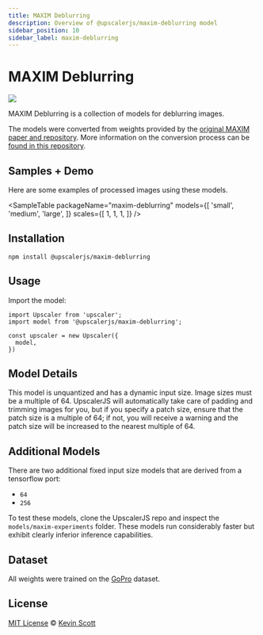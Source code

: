 ```yaml
---
title: MAXIM Deblurring
description: Overview of @upscalerjs/maxim-deblurring model
sidebar_position: 10
sidebar_label: maxim-deblurring
---
```


# MAXIM Deblurring

[![](https://data.jsdelivr.com/v1/package/npm/@upscalerjs/maxim-deblurring/badge)](https://www.jsdelivr.com/package/npm/@upscalerjs/maxim-deblurring)

MAXIM Deblurring is a collection of models for deblurring images.

The models were converted from weights provided by the [original MAXIM paper and repository](https://github.com/google-research/maxim). More information on the conversion process can be [found in this repository](https://github.com/upscalerjs/maxim).

## Samples + Demo

Here are some examples of processed images using these models.


<SampleTable
  packageName="maxim-deblurring"
  models={[
    'small',
    'medium',
    'large',
  ]}
  scales={[
    1,
    1,
    1,
  ]}
/>


<ModelExample model="maxim-deblurring" />


## Installation

```
npm install @upscalerjs/maxim-deblurring
```

## Usage

Import the model:

```
import Upscaler from 'upscaler';
import model from '@upscalerjs/maxim-deblurring';

const upscaler = new Upscaler({
  model,
})
```

## Model Details

This model is unquantized and has a dynamic input size. Image sizes must be a multiple of 64. UpscalerJS will automatically take care of padding and trimming images for you, but if you specify a patch size, ensure that the patch size is a multiple of 64; if not, you will receive a warning and the patch size will be increased to the nearest multiple of 64.

## Additional Models

There are two additional fixed input size models that are derived from a tensorflow port:

- `64`
- `256`

To test these models, clone the UpscalerJS repo and inspect the `models/maxim-experiments` folder. These models run considerably faster but exhibit clearly inferior inference capabilities.


## Dataset
All weights were trained on the [GoPro](https://seungjunnah.github.io/Datasets/gopro) dataset.


## License

[MIT License](https://oss.ninja/mit/developit/) © [Kevin Scott](https://thekevinscott.com)
